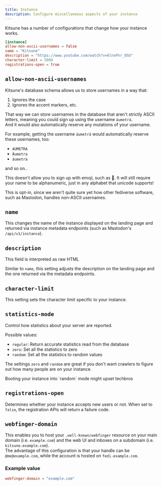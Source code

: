 ```yaml
---
title: Instance
description: Configure miscellaneous aspects of your instance
---
```



Kitsune has a number of configurations that change how your instance works.

```toml
[instance]
allow-non-ascii-usernames = false
name = "Kitsune"
description = "https://www.youtube.com/watch?v=6lnnPnr_0SU"
character-limit = 5000
registrations-open = true
```

## `allow-non-ascii-usernames`

Kitsune's database schema allows us to store usernames in a way that:

1. Ignores the case
2. Ignores the accent markers, etc.

That way we can store usernames in the database that aren't strictly ASCII letters, meaning you could sign up using the username `äumeträ`.  
And it would also automatically reserve any mutations of your username.

For example, getting the username `äumeträ` would automatically reserve these usernames, too:

- `AUMETRA`
- `Äumetra`
- `áumetrà`

and so on..

<Aside>
  This doesn't allow you to sign up with emoji, such as 🎈. It will still
  require your name to be alphanumeric, just in any alphabet that unicode
  supports!
</Aside>

This is opt-in, since we aren't quite sure yet how other fediverse software, such as Mastodon, handles non-ASCII usernames.

## `name`

This changes the name of the instance displayed on the landing page and returned via instance metadata endpoints (such as Mastodon's `/api/v1/instance`).

## `description`

<Aside type="tip">This field is interpreted as raw HTML</Aside>

Similar to `name`, this setting adjusts the description on the landing page and the one returned via the metadata endpoints.

## `character-limit`

This setting sets the character limit specific to your instance.

## `statistics-mode`

Control how statistics about your server are reported.

Possible values:

- `regular`: Return accurate statistics read from the database
- `zero`: Set all the statistics to zero
- `random`: Set all the statistics to random values

The settings `zero` and `random` are great if you don't want crawlers to figure out how many people are on your instance.  

<Aside type="caution">Booting your instance into `random` mode might upset techbros</Aside>

## `registrations-open`

Determines whether your instance accepts new users or not. When set to `false`, the registration APIs will return a failure code.

## `webfinger-domain`

This enables you to host your `.well-known/webfinger` resource on your main domain (i.e. `example.com`) and the web UI and inboxes on a subdomain (i.e. `kitsune.example.com`).  
The advantage of this configuration is that your handle can be `@me@example.com`, while the account is hosted on `fedi.example.com`.

### Example value

```toml
webfinger-domain = "example.com"
```
